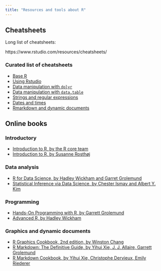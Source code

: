 ```yaml
---
title: "Resources and tools about R"
---
```


## Cheatsheets

Long list of cheatsheets: 

https://www.rstudio.com/resources/cheatsheets/

### Curated list of cheatsheets


- [Base R](https://raw.githubusercontent.com/rstudio/cheatsheets/main/base-r.pdf)
- [Using Rstudio](https://raw.githubusercontent.com/rstudio/cheatsheets/main/rstudio-ide.pdf)
- [Data manipulation with `dplyr`](https://raw.githubusercontent.com/rstudio/cheatsheets/main/data-transformation.pdf)
- [Data manipulation with `data.table`](https://raw.githubusercontent.com/rstudio/cheatsheets/main/datatable.pdf)
- [Strings and regular expressions](https://raw.githubusercontent.com/rstudio/cheatsheets/main/strings.pdf)
- [Dates and times](https://raw.githubusercontent.com/rstudio/cheatsheets/main/lubridate.pdf)
- [Rmarkdown and dynamic documents](https://raw.githubusercontent.com/rstudio/cheatsheets/main/rmarkdown.pdf)

## Online books


### Introductory

- [Introduction to R, by the R core team](https://cran.r-project.org/doc/manuals/r-release/R-intro.html)
- [Introduction to R, by Susanne Rosthøj](http://r.sund.ku.dk/)

### Data analysis

- [R for Data Science, by Hadley Wickham and Garret Grolemund](https://r4ds.had.co.nz/)
- [Statistical Inference via Data Science, by Chester Ismay and Albert Y. Kim](https://moderndive.com/)

### Programming

- [Hands-On Programming with R, by Garrett Grolemund](https://rstudio-education.github.io/hopr/)
- [Advanced R, by Hadley Wickham](https://adv-r.hadley.nz/)

### Graphics and dynamic documents

- [R Graphics Cookbook, 2nd edition, by Winston Chang](https://r-graphics.org/)
- [R Markdown: The Definitive Guide, by Yihui Xie, J. J. Allaire, Garrett Grolemund](https://bookdown.org/yihui/rmarkdown/)
- [R Markdown Cookbook, by Yihui Xie, Christophe Dervieux, Emily Riederer](https://bookdown.org/yihui/rmarkdown-cookbook/)
